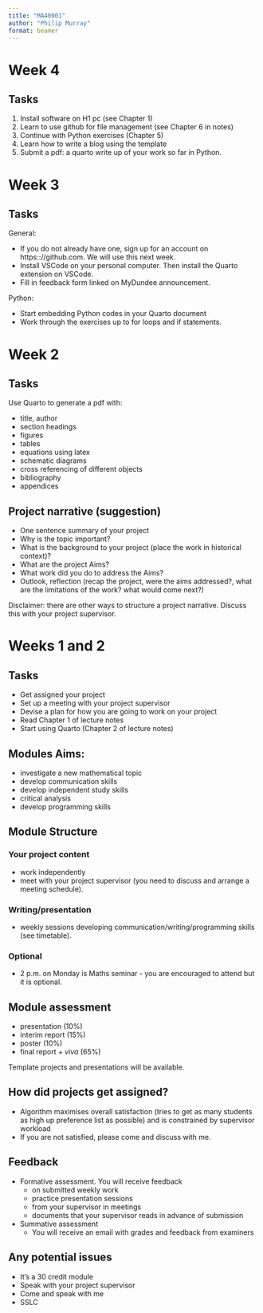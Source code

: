 ```yaml
---
title: "MA40001"
author: "Philip Murray"
format: beamer
---
```


# Week 4

## Tasks


1. Install software on H1 pc (see Chapter 1)
2. Learn to use github for file management (see Chapter 6 in notes)
3. Continue with Python exercises (Chapter 5)
4. Learn how to write a blog using the template
5. Submit a pdf: a quarto write up of your work so far in Python.



# Week 3

## Tasks


General:

* If you do not already have one, sign up for an account on https:://github.com. We will use this next week.
* Install VSCode on your personal computer. Then install the Quarto extension on VSCode. 
* Fill in feedback form linked on MyDundee announcement.


Python:

* Start embedding Python codes in your Quarto document 
* Work through the exercises up to for loops and if statements.

# Week 2

## Tasks

Use Quarto to generate a pdf with:

* title, author 
* section headings
* figures
* tables
* equations using latex
* schematic diagrams
* cross referencing of different objects
* bibliography
* appendices

## Project narrative (suggestion)

 * One sentence summary of your project
 * Why is the topic important?
 * What is the background to your project (place the work in historical context)?
 * What are the project Aims?
 * What work did you do to address the Aims?
 * Outlook, reflection (recap the project, were the aims addressed?, what are the limitations of the work? what would come next?)

 Disclaimer: there are other ways to structure a project narrative. Discuss this with your project supervisor.


 



# Weeks 1 and 2
## Tasks 

- Get assigned your project
- Set up a meeting with your project supervisor
- Devise a plan for how you are going to work on your project
- Read Chapter 1 of lecture notes
- Start using Quarto (Chapter 2 of lecture notes)



## Modules Aims:

* investigate a new mathematical topic
* develop communication skills
* develop independent study skills
* critical analysis
* develop programming skills

##  Module Structure


### Your project content

* work independently 
* meet with your project supervisor (you need to discuss and arrange a meeting schedule).

### Writing/presentation

* weekly sessions developing communication/writing/programming skills (see timetable).


### Optional

* 2 p.m. on Monday is Maths seminar - you are encouraged to attend but it is optional.



## Module assessment

* presentation (10%)
* interim report (15%)
* poster (10%)
* final report + *viva* (65%)

Template projects and presentations will be available.

## How did projects get assigned?

* Algorithm maximises overall satisfaction (tries to get as many students as high up preference list as possible) and is constrained by supervisor workload
* If you are not satisfied, please come and discuss with me.

## Feedback 

* Formative assessment. You will receive feedback 
    * on submitted weekly work
    * practice presentation sessions
    * from your supervisor in meetings
    * documents that your supervisor reads in advance of submission
* Summative assessment
    * You will receive an email with grades and feedback from examiners

## Any potential issues

* It's a 30 credit module
* Speak with your project supervisor
* Come and speak with me
* SSLC

